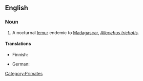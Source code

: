 ==English==
{{wikipedia|Hairy-eared Dwarf Lemur}}

===Noun===
{{en-noun|sg=[[hairy]]-[[ear]]ed [[dwarf lemur]]}}

# A nocturnal [[lemur]] endemic to [[Madagascar]], ''[[Allocebus trichotis]]''.

====Translations====
{{trans-top|''Allocebus trichotis''}}
* Finnish: {{t|fi|karvakorvamaki}}
{{trans-mid}}
* German: {{t|de|Büschelohrmaki|g=m}}
{{trans-bottom}}

[[Category:Primates]]